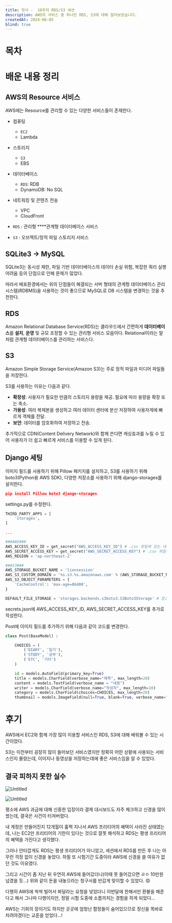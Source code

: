 ```yaml
---
title: 멋사 -  10주차 RDS/S3 세션
description: AWS의 서비스 중 하나인 RDS, S3에 대해 알아보았습니다.
createdAt: 2024-06-05
blind: true
---
```


# 목차

# 배운 내용 정리

## AWS의 Resource 서비스

AWS에는 Resource를 관리할 수 있는 다양한 서비스들이 존재한다.

- 컴퓨팅
    - `EC2`
    - Lambda
- 스토리지
    - `S3`
    - EBS
- 데이터베이스
    - `RDS`: RDB
    - DynamoDB: No SQL
- 네트워킹 및 콘텐츠 전송
    - VPC
    - CloudFront

- `RDS` : 관리형 ****관계형 데이터베이스 서비스
- `S3` : 오브젝트/정적 파일  스토리지 서비스

## SQLite3 → MySQL

SQLite3는 동시성 제한, 파일 기반 데이터베이스의 데이터 손실 위험, 복잡한 쿼리 실행 어려움 등의 단점으로 인해 문제가 많았다. 

따라서 배포환경에서는 위의 단점들이 해결되는 서버 형태의 관계형 데이터베이스 관리 시스템(RDBMS)을 사용하는 것이 좋으므로 MySQL로 DB 시스템을 변경하는 것을 추천한다.

## RDS

Amazon Relational Database Service(RDS)는 클라우드에서 간편하게 **데이터베이스**를 **설치**, **운영** 및 규모 조정할 수 있는 관리형 서비스 모음이다. Relational이라는 말처럼 관계형 데이터베이스를 관리하는 서비스다.

## S3

Amazon Simple Storage Service(Amazon S3)는 주로 정적 파일과 미디어 파일들을 저장한다.

S3를 사용하는 이유는 다음과 같다.

- **확장성**: 사용자가 필요한 만큼의 스토리지 용량을 제공. 필요에 따라 용량을 확장 또는 축소.
- **가용성**: 여러 복제본을 생성하고 여러 데이터 센터에 분산 저장하여 사용자게에 빠르게 객체를 전달.
- **보안**: 데이터를 암호화하여 저장하고 전송.

추가적으로 CDN(Content Delivery Network)와 함께 쓴다면 캐싱효과를 누릴 수 있어 사용자가 더 쉽고 빠르게 서비스를 이용할 수 있게 된다.

## Django 세팅

이미지 필드를 사용하기 위해 Pillow 패키지를 설치하고, S3를 사용하기 위해 boto3(Python용 AWS SDK), 다양한 저장소를 사용하기 위해 django-storages를 설치한다.

```json
pip install Pillow boto3 django-storages
```

settings.py를 수정한다.

```python
THIRD_PARTY_APPS = [
    'storages',
]

...

###AWS###
AWS_ACCESS_KEY_ID = get_secret("AWS_ACCESS_KEY_ID") # .csv 파일에 있는 내용을 입력 Access key ID
AWS_SECRET_ACCESS_KEY = get_secret("AWS_SECRET_ACCESS_KEY") # .csv 파일에 있는 내용을 입력 Secret access key
AWS_REGION = 'ap-northeast-2'

###S3###
AWS_STORAGE_BUCKET_NAME = 'lionsession'
AWS_S3_CUSTOM_DOMAIN = '%s.s3.%s.amazonaws.com' % (AWS_STORAGE_BUCKET_NAME,AWS_REGION)
AWS_S3_OBJECT_PARAMETERS = {
    'CacheControl': 'max-age=86400',
}

DEFAULT_FILE_STORAGE = 'storages.backends.s3boto3.S3Boto3Storage' # 장고의 기본 파일저장소 위치를 S3버킷으로 지정.
```

secrets.json에 AWS_ACCESS_KEY_ID, AWS_SECRET_ACCESS_KEY를 추가로 작성한다.

Post에 이미지 필드를 추가하기 위해 다음과 같이 코드를 변경한다.

```python
class Post(BaseModel) :

    CHOICES = (
        ('DIARY', '일기'),
        ('STUDY', '공부'),
        ('ETC', '기타')
    )

    id = models.AutoField(primary_key=True)
    title = models.CharField(verbose_name="제목", max_length=20)
    content = models.TextField(verbose_name = "내용")
    writer = models.CharField(verbose_name="작성자", max_length=10)
    category = models.CharField(choices=CHOICES, max_length=20)
    thumbnail = models.ImageField(null=True, blank=True, verbose_name="썸네일") # 추가
```

# 후기

AWS에서 EC2와 함께 가장 많이 이용할 서비스인 RDS, S3에 대해 배워볼 수 있는 시간이었다.

S3는 이전부터 굉장히 많이 들어보던 서비스였지만 정확히 어떤 상황에 사용되는 서비스인지 몰랐는데, 이미지나 동영상을 저장하는데에 좋은 서비스임을 알 수 있었다.

## 결국 피하지 못한 실수

![Untitled](https://prod-files-secure.s3.us-west-2.amazonaws.com/ebe0ce4d-3d79-41f4-9c43-c22ad1b6eafa/ca0742a7-2e6a-4e07-b6f8-768b376b12e0/Untitled.png)

![Untitled](https://prod-files-secure.s3.us-west-2.amazonaws.com/ebe0ce4d-3d79-41f4-9c43-c22ad1b6eafa/95b57d05-502b-4f5e-ae8c-59239b8d3de4/Untitled.png)

평소에 AWS 과금에 대해 신중한 입장이라 결제 대시보드도 자주 체크하고 신경을 많이 썼는데, 결국은 사건이 터져버렸다.

내 계정은 만들어진지 12개월이 훌쩍 지나서 AWS 프리티어의 혜택이 사라진 상태였는데, 나는 EC2만 프리티어의 기한이 있다는 것으로 잘못 해석하고 RDS는 평생 프리티어의 혜택을 가진다고 생각했다.

그러나 안타깝게도 RDS는 평생 프리티어가 아니었고, 세션에서 RDS를 만든 후 나는 아무런 걱정 없이 신경을 놓았다. 하필 또 시험기간 도중이라 AWS에 신경을 쓸 여유가 없던 것도 이유였다.

그리고 시간이 좀 지난 뒤 우연히 AWS에 들어갔더니(이때 못 들어갔으면 ㄹㅇ 10만원 넘겼을 듯…) 위와 같이 돈을 내놓으라는 청구서를 반갑게 맞이할 수 있었다. 😟

다행히 AWS에 싹싹 빌어서 봐달라는 요청을 넣었더니 이번달에 한해서만 환불을 해준다고 해서 그나마 다행이지만, 정말 시험 도중에 소름끼치는 경험을 하게 되었다…

AWS는 기회의 장이기도 하지만 곳곳에 엄청난 함정들이 숨어있으므로 정신을 똑바로 차려야겠다는 교훈을 얻었다…!